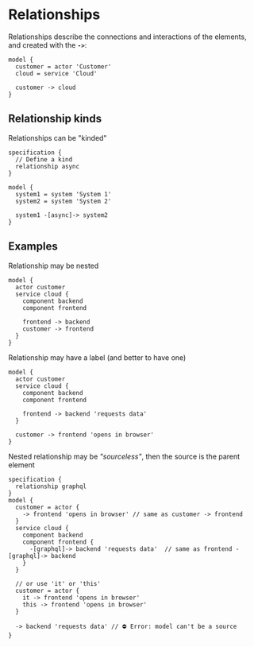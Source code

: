 
# Relationships

Relationships describe the connections and interactions of the elements,  
and created with the **`->`**:

```likec4
model {
  customer = actor 'Customer'
  cloud = service 'Cloud'

  customer -> cloud
}
```

## Relationship kinds

Relationships can be "kinded"

```likec4
specification {
  // Define a kind
  relationship async
}

model {
  system1 = system 'System 1'
  system2 = system 'System 2'

  system1 -[async]-> system2
}
```

## Examples

Relationship may be nested

```likec4
model {
  actor customer
  service cloud {
    component backend
    component frontend

    frontend -> backend
    customer -> frontend
  }
}
```


Relationship may have a label (and better to have one)

```likec4
model {
  actor customer
  service cloud {
    component backend
    component frontend

    frontend -> backend 'requests data'
  }

  customer -> frontend 'opens in browser'
}
```

Nested relationship may be _"sourceless"_, then the source is the parent element

```likec4
specification {
  relationship graphql
}
model {
  customer = actor {    
    -> frontend 'opens in browser' // same as customer -> frontend
  }
  service cloud {
    component backend
    component frontend {
      -[graphql]-> backend 'requests data'  // same as frontend -[graphql]-> backend
    }
  }

  // or use 'it' or 'this'
  customer = actor {
    it -> frontend 'opens in browser'
    this -> frontend 'opens in browser'
  }   

  -> backend 'requests data' // ⛔️ Error: model can't be a source
}
```
